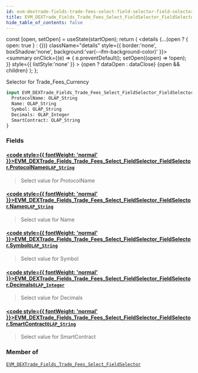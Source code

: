 ```yaml
---
id: evm-dextrade-fields-trade-fees-select-field-selector-field-selector
title: EVM_DEXTrade_Fields_Trade_Fees_Select_FieldSelector_FieldSelector
hide_table_of_contents: false
---
```







  const [open, setOpen] = useState(startOpen);
  return (
    <details {...(open ? { open: true } : {})} className="details" style={{ border:'none', boxShadow:'none', background:'var(--ifm-background-color)' }}>
      <summary
        onClick={(e) => {
          e.preventDefault();
          setOpen((open) => !open);
        }}
        style={{ listStyle:'none' }}
      >
      {open ? dataOpen : dataClose}
      </summary>
      {open && children}
    </details>
  );
};




Selector for Trade_Fees_Currency


```graphql
input EVM_DEXTrade_Fields_Trade_Fees_Select_FieldSelector_FieldSelector {
  ProtocolName: OLAP_String
  Name: OLAP_String
  Symbol: OLAP_String
  Decimals: OLAP_Integer
  SmartContract: OLAP_String
}
```




### Fields

#### [<code style={{ fontWeight: 'normal' }}>EVM_DEXTrade_Fields_Trade_Fees_Select_FieldSelector_FieldSelector.<b>ProtocolName</b></code>](#)<Bullet />[`OLAP_String`](/docs/graphql-reference/inputs/olap-string) <Badge class="secondary" text="input"/>
> Select value for ProtocolName
> 

#### [<code style={{ fontWeight: 'normal' }}>EVM_DEXTrade_Fields_Trade_Fees_Select_FieldSelector_FieldSelector.<b>Name</b></code>](#)<Bullet />[`OLAP_String`](/docs/graphql-reference/inputs/olap-string) <Badge class="secondary" text="input"/>
> Select value for Name
> 

#### [<code style={{ fontWeight: 'normal' }}>EVM_DEXTrade_Fields_Trade_Fees_Select_FieldSelector_FieldSelector.<b>Symbol</b></code>](#)<Bullet />[`OLAP_String`](/docs/graphql-reference/inputs/olap-string) <Badge class="secondary" text="input"/>
> Select value for Symbol
> 

#### [<code style={{ fontWeight: 'normal' }}>EVM_DEXTrade_Fields_Trade_Fees_Select_FieldSelector_FieldSelector.<b>Decimals</b></code>](#)<Bullet />[`OLAP_Integer`](/docs/graphql-reference/inputs/olap-integer) <Badge class="secondary" text="input"/>
> Select value for Decimals
> 

#### [<code style={{ fontWeight: 'normal' }}>EVM_DEXTrade_Fields_Trade_Fees_Select_FieldSelector_FieldSelector.<b>SmartContract</b></code>](#)<Bullet />[`OLAP_String`](/docs/graphql-reference/inputs/olap-string) <Badge class="secondary" text="input"/>
> Select value for SmartContract
> 



### Member of

[`EVM_DEXTrade_Fields_Trade_Fees_Select_FieldSelector`](/docs/graphql-reference/inputs/evm-dextrade-fields-trade-fees-select-field-selector)  <Badge class="secondary" text="input"/>

